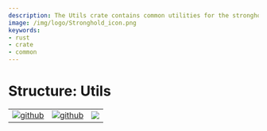 ```yaml
---
description: The Utils crate contains common utilities for the stronghold libraries.
image: /img/logo/Stronghold_icon.png
keywords:
- rust
- crate
- common
---
```



# Structure: Utils

| | | |
|-|-|-|
[![github](https://img.shields.io/badge/github-source-blue.svg)](https://github.com/iotaledger/stronghold.rs/tree/dev/utils) | [![github](https://img.shields.io/badge/rust-docs-green.svg)](https://docs.rs/stronghold-utils)| [![](https://img.shields.io/crates/v/stronghold-utils.svg)](https://crates.io/crates/stronghold-utils)

<Utils/>